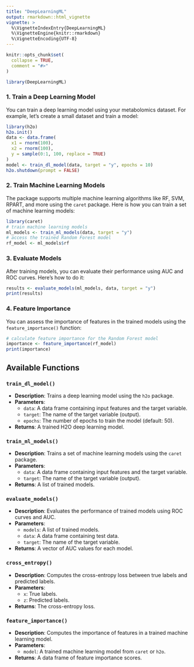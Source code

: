 ```yaml
---
title: "DeepLearningML"
output: rmarkdown::html_vignette
vignette: >
  %\VignetteIndexEntry{DeepLearningML}
  %\VignetteEngine{knitr::rmarkdown}
  %\VignetteEncoding{UTF-8}
---
```


```r
knitr::opts_chunk$set(
  collapse = TRUE,
  comment = "#>"
)
```

```R
library(DeepLearningML)
```

### 1. Train a Deep Learning Model

You can train a deep learning model using your metabolomics dataset. 
For example, let's create a small dataset and train a model:

```r
library(h2o)
h2o.init()
data <- data.frame(
  x1 = rnorm(100),
  x2 = rnorm(100),
  y = sample(0:1, 100, replace = TRUE)
)
model <- train_dl_model(data, target = "y", epochs = 10)
h2o.shutdown(prompt = FALSE)
```

### 2. Train Machine Learning Models

The package supports multiple machine learning algorithms 
like RF, SVM, RPART, and more using the `caret` package. 
Here is how you can train a set of machine learning models:

```r
library(caret)
# train machine learning models
ml_models <- train_ml_models(data, target = "y")
# access the trained Random Forest model
rf_model <- ml_models$rf
```

### 3. Evaluate Models

After training models, you can evaluate their performance 
using AUC and ROC curves. Here's how to do it:

```r
results <- evaluate_models(ml_models, data, target = "y")
print(results)
```

### 4. Feature Importance

You can assess the importance of features in the trained models 
using the `feature_importance()` function:

```r
# calculate feature importance for the Random Forest model
importance <- feature_importance(rf_model)
print(importance)
```

## Available Functions

### `train_dl_model()`

- **Description**: Trains a deep learning model using the `h2o` package.
- **Parameters**:
  - `data`: A data frame containing input features and the target variable.
  - `target`: The name of the target variable (output).
  - `epochs`: The number of epochs to train the model (default: 50).
- **Returns**: A trained H2O deep learning model.

### `train_ml_models()`

- **Description**: Trains a set of machine learning models using the `caret` package.
- **Parameters**:
  - `data`: A data frame containing input features and the target variable.
  - `target`: The name of the target variable (output).
- **Returns**: A list of trained models.

### `evaluate_models()`

- **Description**: Evaluates the performance of trained models using ROC curves and AUC.
- **Parameters**:
  - `models`: A list of trained models.
  - `data`: A data frame containing test data.
  - `target`: The name of the target variable.
- **Returns**: A vector of AUC values for each model.

### `cross_entropy()`

- **Description**: Computes the cross-entropy loss between true labels and predicted labels.
- **Parameters**:
  - `x`: True labels.
  - `z`: Predicted labels.
- **Returns**: The cross-entropy loss.

### `feature_importance()`

- **Description**: Computes the importance of features in a trained machine learning model.
- **Parameters**:
  - `model`: A trained machine learning model from `caret` or `h2o`.
- **Returns**: A data frame of feature importance scores.

